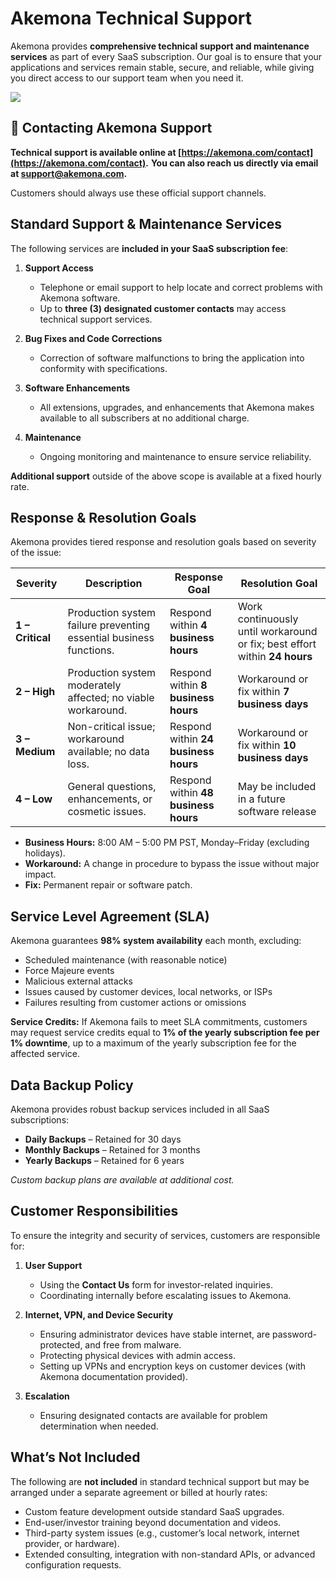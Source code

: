 # Akemona Technical Support

Akemona provides **comprehensive technical support and maintenance services** as part of every SaaS subscription. Our goal is to ensure that your applications and services remain stable, secure, and reliable, while giving you direct access to our support team when you need it.

<img
  src="/images/technical-support.svg"
  className="w-2xs md:w-md mx-auto"
  width={300}
  height={290}
/>

## 📌 Contacting Akemona Support

**Technical support is available online at [https://akemona.com/contact](https://akemona.com/contact).**
**You can also reach us directly via email at [support@akemona.com](mailto:support@akemona.com).**

Customers should always use these official support channels.

## Standard Support & Maintenance Services

The following services are **included in your SaaS subscription fee**:

1. **Support Access**
   - Telephone or email support to help locate and correct problems with Akemona software.
   - Up to **three (3) designated customer contacts** may access technical support services.

2. **Bug Fixes and Code Corrections**
   - Correction of software malfunctions to bring the application into conformity with specifications.

3. **Software Enhancements**
   - All extensions, upgrades, and enhancements that Akemona makes available to all subscribers at no additional charge.

4. **Maintenance**
   - Ongoing monitoring and maintenance to ensure service reliability.

**Additional support** outside of the above scope is available at a fixed hourly rate.

## Response & Resolution Goals

Akemona provides tiered response and resolution goals based on severity of the issue:

| **Severity**     | **Description**                                                    | **Response Goal**                    | **Resolution Goal**                                                        |
| ---------------- | ------------------------------------------------------------------ | ------------------------------------ | -------------------------------------------------------------------------- |
| **1 – Critical** | Production system failure preventing essential business functions. | Respond within **4 business hours**  | Work continuously until workaround or fix; best effort within **24 hours** |
| **2 – High**     | Production system moderately affected; no viable workaround.       | Respond within **8 business hours**  | Workaround or fix within **7 business days**                               |
| **3 – Medium**   | Non-critical issue; workaround available; no data loss.            | Respond within **24 business hours** | Workaround or fix within **10 business days**                              |
| **4 – Low**      | General questions, enhancements, or cosmetic issues.               | Respond within **48 business hours** | May be included in a future software release                               |

- **Business Hours:** 8:00 AM – 5:00 PM PST, Monday–Friday (excluding holidays).
- **Workaround:** A change in procedure to bypass the issue without major impact.
- **Fix:** Permanent repair or software patch.

## Service Level Agreement (SLA)

Akemona guarantees **98% system availability** each month, excluding:

- Scheduled maintenance (with reasonable notice)
- Force Majeure events
- Malicious external attacks
- Issues caused by customer devices, local networks, or ISPs
- Failures resulting from customer actions or omissions

**Service Credits:** If Akemona fails to meet SLA commitments, customers may request service credits equal to **1% of the yearly subscription fee per 1% downtime**, up to a maximum of the yearly subscription fee for the affected service.

## Data Backup Policy

Akemona provides robust backup services included in all SaaS subscriptions:

- **Daily Backups** – Retained for 30 days
- **Monthly Backups** – Retained for 3 months
- **Yearly Backups** – Retained for 6 years

_Custom backup plans are available at additional cost._

## Customer Responsibilities

To ensure the integrity and security of services, customers are responsible for:

1. **User Support**
   - Using the **Contact Us** form for investor-related inquiries.
   - Coordinating internally before escalating issues to Akemona.

2. **Internet, VPN, and Device Security**
   - Ensuring administrator devices have stable internet, are password-protected, and free from malware.
   - Protecting physical devices with admin access.
   - Setting up VPNs and encryption keys on customer devices (with Akemona documentation provided).

3. **Escalation**
   - Ensuring designated contacts are available for problem determination when needed.

## What’s Not Included

The following are **not included** in standard technical support but may be arranged under a separate agreement or billed at hourly rates:

- Custom feature development outside standard SaaS upgrades.
- End-user/investor training beyond documentation and videos.
- Third-party system issues (e.g., customer’s local network, internet provider, or hardware).
- Extended consulting, integration with non-standard APIs, or advanced configuration requests.
